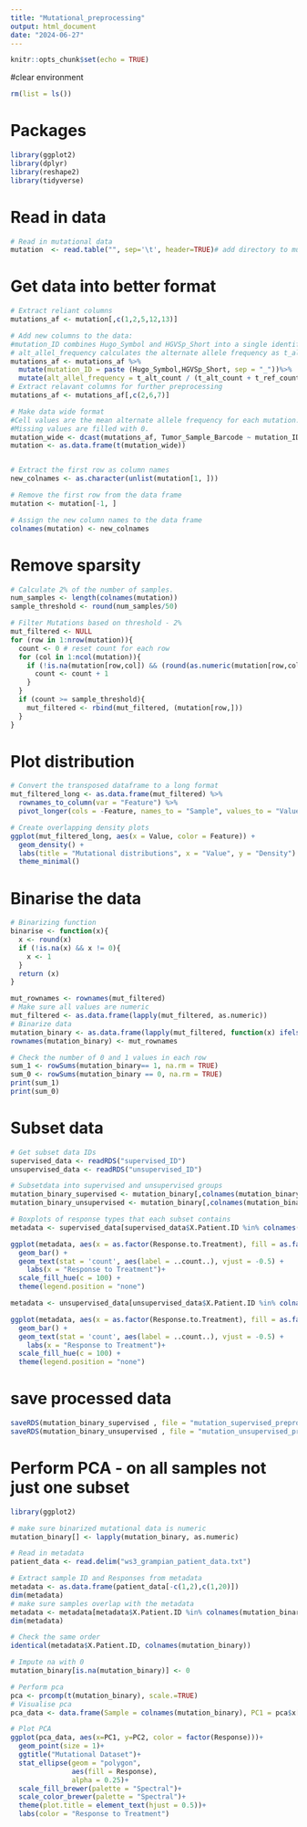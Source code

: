 ---
title: "Mutational_preprocessing"
output: html_document
date: "2024-06-27"
---

```{r setup, include=FALSE}
knitr::opts_chunk$set(echo = TRUE)
```

#clear environment
```{r}
rm(list = ls())
```

# Packages
```{r}
library(ggplot2)
library(dplyr)
library(reshape2)
library(tidyverse)
```

# Read in data
```{r}
# Read in mutational data
mutation  <- read.table("", sep='\t', header=TRUE)# add directory to mutational data - data used here is from S-CORT
```

# Get data into better format
```{r}
# Extract reliant columns
mutations_af <- mutation[,c(1,2,5,12,13)]

# Add new columns to the data:
#mutation_ID combines Hugo_Symbol and HGVSp_Short into a single identifier.
# alt_allel_frequency calculates the alternate allele frequency as t_alt_count / (t_alt_count + t_ref_count)
mutations_af <- mutations_af %>%
  mutate(mutation_ID = paste (Hugo_Symbol,HGVSp_Short, sep = "_"))%>%
  mutate(alt_allel_frequency = t_alt_count / (t_alt_count + t_ref_count))
# Extract relavant columns for further preprocessing
mutations_af <- mutations_af[,c(2,6,7)]

# Make data wide format
#Cell values are the mean alternate allele frequency for each mutation.
#Missing values are filled with 0.
mutation_wide <- dcast(mutations_af, Tumor_Sample_Barcode ~ mutation_ID, value.var = "alt_allel_frequency", fun.aggregate = mean, fill = 0)
mutation <- as.data.frame(t(mutation_wide))


# Extract the first row as column names
new_colnames <- as.character(unlist(mutation[1, ]))

# Remove the first row from the data frame
mutation <- mutation[-1, ]

# Assign the new column names to the data frame
colnames(mutation) <- new_colnames
```

# Remove sparsity
```{r}
# Calculate 2% of the number of samples.
num_samples <- length(colnames(mutation))
sample_threshold <- round(num_samples/50)

# Filter Mutations based on threshold - 2%
mut_filtered <- NULL
for (row in 1:nrow(mutation)){
  count <- 0 # reset count for each row
  for (col in 1:ncol(mutation)){
    if (!is.na(mutation[row,col]) && (round(as.numeric(mutation[row,col]), digits = 2) != 0.00)){
      count <- count + 1
    }
  }
  if (count >= sample_threshold){
    mut_filtered <- rbind(mut_filtered, (mutation[row,]))
  }
}
```

# Plot distribution 
```{r}
# Convert the transposed dataframe to a long format
mut_filtered_long <- as.data.frame(mut_filtered) %>%
  rownames_to_column(var = "Feature") %>%
  pivot_longer(cols = -Feature, names_to = "Sample", values_to = "Value")

# Create overlapping density plots
ggplot(mut_filtered_long, aes(x = Value, color = Feature)) +
  geom_density() +
  labs(title = "Mutational distributions", x = "Value", y = "Density") +
  theme_minimal()

```

# Binarise the data
```{r}
# Binarizing function
binarise <- function(x){
  x <- round(x)
  if (!is.na(x) && x != 0){
    x <- 1
  }
  return (x)
}

mut_rownames <- rownames(mut_filtered)
# Make sure all values are numeric
mut_filtered <- as.data.frame(lapply(mut_filtered, as.numeric))
# Binarize data
mutation_binary <- as.data.frame(lapply(mut_filtered, function(x) ifelse(is.na(x) | x == 0, x, 1)))
rownames(mutation_binary) <- mut_rownames

# Check the number of 0 and 1 values in each row
sum_1 <- rowSums(mutation_binary== 1, na.rm = TRUE)
sum_0 <- rowSums(mutation_binary == 0, na.rm = TRUE)
print(sum_1)
print(sum_0)
```

# Subset data
```{r}
# Get subset data IDs
supervised_data <- readRDS("supervised_ID")
unsupervised_data <- readRDS("unsupervised_ID")

# Subsetdata into supervised and unsupervised groups
mutation_binary_supervised <- mutation_binary[,colnames(mutation_binary)%in% supervised_data$X.Patient.ID ]
mutation_binary_unsupervised <- mutation_binary[,colnames(mutation_binary)%in% unsupervised_data$X.Patient.ID ]
```

```{r}
# Boxplots of response types that each subset contains
metadata <- supervised_data[supervised_data$X.Patient.ID %in% colnames(mutation_binary_supervised),]

ggplot(metadata, aes(x = as.factor(Response.to.Treatment), fill = as.factor(Response.to.Treatment))) +
  geom_bar() +
  geom_text(stat = 'count', aes(label = ..count..), vjust = -0.5) +
    labs(x = "Response to Treatment")+
  scale_fill_hue(c = 100) +
  theme(legend.position = "none")

metadata <- unsupervised_data[unsupervised_data$X.Patient.ID %in% colnames(mutation_binary_unsupervised ),]

ggplot(metadata, aes(x = as.factor(Response.to.Treatment), fill = as.factor(Response.to.Treatment))) +
  geom_bar() +
  geom_text(stat = 'count', aes(label = ..count..), vjust = -0.5) +
    labs(x = "Response to Treatment")+
  scale_fill_hue(c = 100) +
  theme(legend.position = "none")
```

# save processed data
```{r}
saveRDS(mutation_binary_supervised , file = "mutation_supervised_preprocessed")
saveRDS(mutation_binary_unsupervised , file = "mutation_unsupervised_preprocessed")
```

##############################################################################
# Perform PCA - on all samples not just one subset
```{r}
library(ggplot2)

# make sure binarized mutational data is numeric
mutation_binary[] <- lapply(mutation_binary, as.numeric)

# Read in metadata
patient_data <- read.delim("ws3_grampian_patient_data.txt")

# Extract sample ID and Responses from metadata
metadata <- as.data.frame(patient_data[-c(1,2),c(1,20)])
dim(metadata)
# make sure samples overlap with the metadata
metadata <- metadata[metadata$X.Patient.ID %in% colnames(mutation_binary),]
dim(metadata)

# Check the same order
identical(metadata$X.Patient.ID, colnames(mutation_binary))

# Impute na with 0 
mutation_binary[is.na(mutation_binary)] <- 0

# Perform pca
pca <- prcomp(t(mutation_binary), scale.=TRUE)
# Visualise pca
pca_data <- data.frame(Sample = colnames(mutation_binary), PC1 = pca$x[,1],PC2 = pca$x[,2], Response = metadata$Response.to.Treatment)

# Plot PCA
ggplot(pca_data, aes(x=PC1, y=PC2, color = factor(Response)))+
  geom_point(size = 1)+
  ggtitle("Mutational Dataset")+
  stat_ellipse(geom = "polygon",
               aes(fill = Response), 
               alpha = 0.25)+
  scale_fill_brewer(palette = "Spectral")+
  scale_color_brewer(palette = "Spectral")+
  theme(plot.title = element_text(hjust = 0.5))+
  labs(color = "Response to Treatment")
``` 
